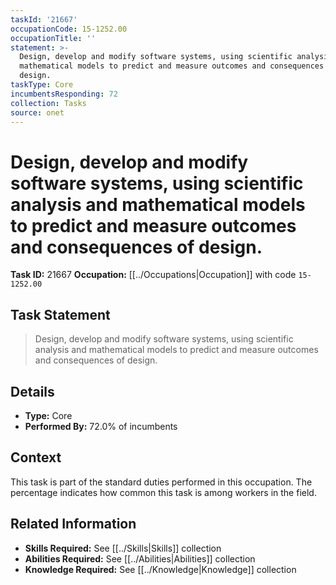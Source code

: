 ```yaml
---
taskId: '21667'
occupationCode: 15-1252.00
occupationTitle: ''
statement: >-
  Design, develop and modify software systems, using scientific analysis and
  mathematical models to predict and measure outcomes and consequences of
  design.
taskType: Core
incumbentsResponding: 72
collection: Tasks
source: onet
---
```

# Design, develop and modify software systems, using scientific analysis and mathematical models to predict and measure outcomes and consequences of design.

**Task ID:** 21667
**Occupation:** [[../Occupations|Occupation]] with code `15-1252.00`

## Task Statement

> Design, develop and modify software systems, using scientific analysis and mathematical models to predict and measure outcomes and consequences of design.

## Details

- **Type:** Core
- **Performed By:** 72.0% of incumbents

## Context

This task is part of the standard duties performed in this occupation. The percentage indicates how common this task is among workers in the field.

## Related Information

- **Skills Required:** See [[../Skills|Skills]] collection
- **Abilities Required:** See [[../Abilities|Abilities]] collection
- **Knowledge Required:** See [[../Knowledge|Knowledge]] collection
